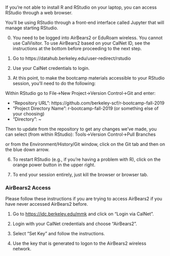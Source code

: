 If you're not able to install R and RStudio on your laptop, you can access RStudio through a web browser.

You'll be using RStudio through a front-end interface called Jupyter that will manage starting RStudio.

0) You need to be logged into AirBears2 or EduRoam wireless. You cannot use CalVisitor. To use AirBears2 based on your CalNet ID, see the instructions at the bottom before proceeding to the next step.

1) Go to https://datahub.berkeley.edu/user-redirect/rstudio

2) Use your CalNet credentials to login.

3) At this point, to make the bootcamp materials accessible to your RStudio session, you'll need to do the following:

Within RStudio go to File->New Project->Version Control->Git and enter:

- "Repository URL": https://github.com/berkeley-scf/r-bootcamp-fall-2019
- "Project Directory Name": r-bootcamp-fall-2019 (or something else of your choosing)
- "Directory": ~

Then to update from the repository to get any changes we've made, you can select (from within RStudio):
Tools->Version Control->Pull Branches

or from the Environment/History/Git window, click on the Git tab and then on the blue down arrow.

6) To restart RStudio (e.g., if you're having a problem with R), click on the orange power button in the upper right.

7) To end your session entirely, just kill the browser or browser tab.

### AirBears2 Access

Please follow these instructions if you are trying to access AirBears2 if you have never accessed AirBears2 before.

1) Go to [https://idc.berkeley.edu/mmk](https://idc.berkeley.edu/mmk) and click on "Login via CalNet".

2) Login with your CalNet credentials and choose "AirBears2".

3) Select "Set Key" and follow the instructions.

4) Use the key that is generated to logon to the AirBears2 wireless network. 
